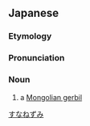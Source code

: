 ==Japanese==
{{wikipedia|lang=ja|スナネズミ}}
{{ja-kanjitab|すな|ねずみ|yomi=k}}

===Etymology===
{{compound|lang=ja|砂|tr1=suna|t1=[[sand]]|鼠|tr2=nezumi|t2=[[rat]]; [[mouse]]|sort=すなねずみ}}

===Pronunciation===
{{ja-pron|acc=3|y=k|すなねずみ}}

===Noun===
{{ja-noun|すなねずみ|スナネズミ}}

# a [[Mongolian gerbil]]

[[Category:ja:Rodents|すなねずみ]]